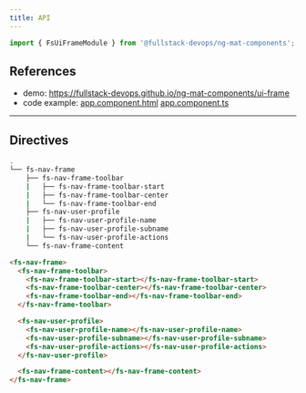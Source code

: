 ```yaml
---
title: API
---
```



```typescript
import { FsUiFrameModule } from '@fullstack-devops/ng-mat-components';
```

## References

- demo: https://fullstack-devops.github.io/ng-mat-components/ui-frame
- code example:
  [app.component.html](https://github.com/fullstack-devops/ng-mat-components/blob/main/projects/lib-workspace/src/app/app.component.html)
  [app.component.ts](https://github.com/fullstack-devops/ng-mat-components/blob/main/projects/lib-workspace/src/app/app.component.ts)

---

## Directives

<Tabs>
<TabItem value="tree" label="tree">

```bash
.
└── fs-nav-frame
    ├── fs-nav-frame-toolbar
    |   ├── fs-nav-frame-toolbar-start
    |   ├── fs-nav-frame-toolbar-center
    |   └── fs-nav-frame-toolbar-end
    ├── fs-nav-user-profile
    |   ├── fs-nav-user-profile-name
    |   ├── fs-nav-user-profile-subname
    |   └── fs-nav-user-profile-actions
    └── fs-nav-frame-content
```

</TabItem>
<TabItem value="html" label="html">

```html
<fs-nav-frame>
  <fs-nav-frame-toolbar>
    <fs-nav-frame-toolbar-start></fs-nav-frame-toolbar-start>
    <fs-nav-frame-toolbar-center></fs-nav-frame-toolbar-center>
    <fs-nav-frame-toolbar-end></fs-nav-frame-toolbar-end>
  </fs-nav-frame-toolbar>

  <fs-nav-user-profile>
    <fs-nav-user-profile-name></fs-nav-user-profile-name>
    <fs-nav-user-profile-subname></fs-nav-user-profile-subname>
    <fs-nav-user-profile-actions></fs-nav-user-profile-actions>
  </fs-nav-user-profile>

  <fs-nav-frame-content></fs-nav-frame-content>
</fs-nav-frame>
```

</TabItem>
</Tabs>

